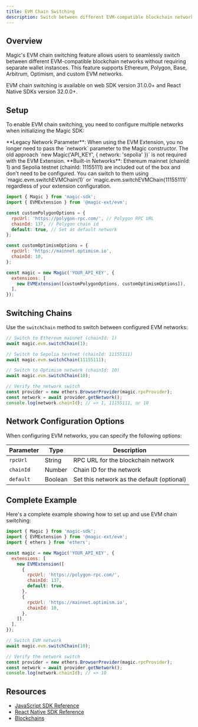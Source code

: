 ```yaml
---
title: EVM Chain Switching
description: Switch between different EVM-compatible blockchain networks seamlessly with Magic's EVM chain switching feature.
---
```


## Overview

Magic's EVM chain switching feature allows users to seamlessly switch between different EVM-compatible blockchain networks without requiring separate wallet instances. This feature supports Ethereum, Polygon, Base, Arbitrum, Optimism, and custom EVM networks.

<Note>
EVM chain switching is available on web SDK version 31.0.0+ and React Native SDKs version 32.0.0+.
</Note>

## Setup

To enable EVM chain switching, you need to configure multiple networks when initializing the Magic SDK:

<Warning>
**Legacy Network Parameter**: When using the EVM Extension, you no longer need to pass the `network` parameter to the Magic constructor. The old approach `new Magic('API_KEY', { network: 'sepolia' })` is not required with the EVM Extension.
</Warning>

<Note>
**Built-in Networks**: Ethereum mainnet (chainId: 1) and Sepolia testnet (chainId: 11155111) are included out of the box and don't need to be configured. You can switch to them using `magic.evm.switchEVMChain(1)` or `magic.evm.switchEVMChain(11155111)` regardless of your extension configuration.
</Note>

```javascript JavaScript icon="square-js"
import { Magic } from 'magic-sdk';
import { EVMExtension } from '@magic-ext/evm';

const customPolygonOptions = {
  rpcUrl: 'https://polygon-rpc.com/', // Polygon RPC URL
  chainId: 137, // Polygon chain id
  default: true, // Set as default network
};

const customOptimismOptions = {
  rpcUrl: 'https://mainnet.optimism.io',
  chainId: 10,
};

const magic = new Magic('YOUR_API_KEY', {
  extensions: [
    new EVMExtension([customPolygonOptions, customOptimismOptions]),
  ],
});
```

## Switching Chains

Use the `switchChain` method to switch between configured EVM networks:

```javascript JavaScript icon="square-js"
// Switch to Ethereum mainnet (chainId: 1)
await magic.evm.switchChain(1);

// Switch to Sepolia testnet (chainId: 11155111)
await magic.evm.switchChain(11155111);

// Switch to Optimism network (chainId: 10)
await magic.evm.switchChain(10);

// Verify the network switch
const provider = new ethers.BrowserProvider(magic.rpcProvider);
const network = await provider.getNetwork();
console.log(network.chainId); // => 1, 11155111, or 10
```

## Network Configuration Options

When configuring EVM networks, you can specify the following options:

| Parameter | Type | Description |
|-----------|------|-------------|
| `rpcUrl` | String | RPC URL for the blockchain network |
| `chainId` | Number | Chain ID for the network |
| `default` | Boolean | Set this network as the default (optional) |

## Complete Example

Here's a complete example showing how to set up and use EVM chain switching:

```javascript JavaScript icon="square-js"
import { Magic } from 'magic-sdk';
import { EVMExtension } from '@magic-ext/evm';
import { ethers } from 'ethers';

const magic = new Magic('YOUR_API_KEY', {
  extensions: [
    new EVMExtension([
      {
        rpcUrl: 'https://polygon-rpc.com/',
        chainId: 137,
        default: true,
      },
      {
        rpcUrl: 'https://mainnet.optimism.io',
        chainId: 10,
      },
    ]),
  ],
});

// Switch EVM network
await magic.evm.switchChain(10);

// Verify the network switch
const provider = new ethers.BrowserProvider(magic.rpcProvider);
const network = await provider.getNetwork();
console.log(network.chainId); // => 10
```

## Resources

- [JavaScript SDK Reference](/embedded-wallets/sdk/client-side/javascript#evm-module)
- [React Native SDK Reference](/embedded-wallets/sdk/client-side/react-native#evm-module)
- [Blockchains](/embedded-wallets/blockchains/overview)
